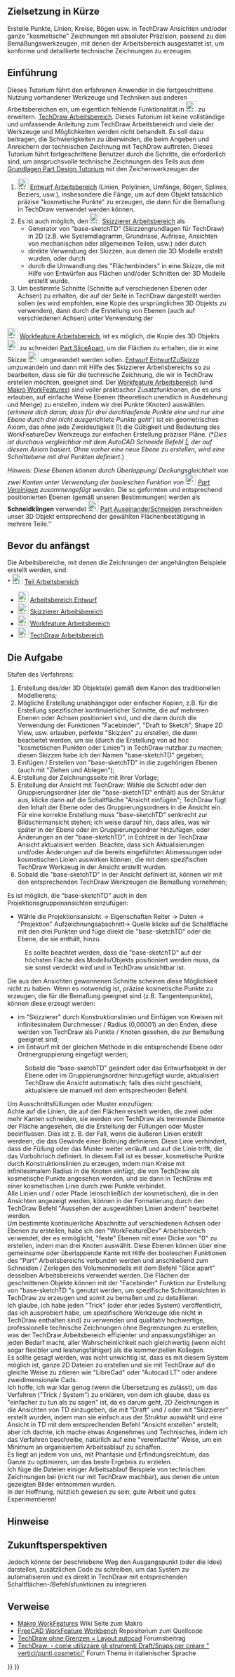 {{Page in progress}}
<languages/>

{{TutorialInfo/de
|Topic=Modellierung
|Level=Erfahrene Anwender
|Author=domad
|FCVersion=0.19.23300 oder höher
}}

<span id="Purpose_in_Brief"></span>
== Zielsetzung in Kürze ==

Erstelle Punkte, Linien, Kreise, Bögen usw. in TechDraw Ansichten und/oder ganze "kosmetische" Zeichnungen mit absoluter Präzision, passend zu den Bemaßungswerkzeugen, mit denen der Arbeitsbereich ausgestattet ist, um konforme und detaillierte technische Zeichnungen zu erzeugen. 

<span id="Introduction"></span>
== Einführung ==

Dieses Tutorium führt den erfahrenen Anwender in die fortgeschrittene Nutzung vorhandener Werkzeuge und Techniken aus anderen Arbeitsbereichen ein, um eigentlich fehlende Funktionalität in [[Image:Workbench_TechDraw.svg|24px]] zu erweitern. [[TechDraw_Workbench/de|TechDraw Arbeitsbereich]]. 
Dieses Tutorium ist keine vollständige und umfassende Anleitung zum TechDraw Arbeitsbereich und viele der Werkzeuge und Möglichkeiten werden nicht behandelt. 
Es soll dazu beitragen, die Schwierigkeiten zu überwinden, die beim Angeben und Anreichern der technischen Zeichnung mit TechDraw auftreten. 
Dieses Tutorium führt fortgeschrittene Benutzer durch die Schritte, die erforderlich sind, um anspruchsvolle technische Zeichnungen des Teils aus dem [[Basic_Part_Design_Tutorial/de|Grundlagen Part Design Tutorium]] mit den Zeichenwerkzeugen der 

# [[Image:Workbench_Draft.svg|24px]] [[Draft_Workbench/de|Entwurf Arbeitsbereich]]  (Linien, Polylinien, Umfänge, Bögen, Splines, Beziers, usw.), insbesondere die Fänge, um auf dem Objekt tatsächlich präzise "kosmetische Punkte" zu erzeugen, die dann für die Bemaßung in TechDraw verwendet werden können.
# Es ist auch möglich, den [[Image:Workbench_Sketcher.svg|24px]] [[Sketcher_Workbench/de|Skizzierer Arbeitsbereich]] als
#* Generator von "base-sketchTD" (Skizzengrundlagen für TechDraw) in 2D (z.B. wie Systemdiagramm, Grundrisse, Aufrisse, Ansichten von mechanischen oder allgemeinen Teilen, usw.) oder durch
#* direkte Verwendung der Skizzen, aus denen die 3D Modelle erstellt wurden, oder durch
#* durch die Umwandlung des "Flächenbinders" in eine Skizze, die mit Hilfe von Entwürfen aus Flächen und/oder Schnitten der 3D Modelle erstellt wurde.
# Um bestimmte Schnitte (Schnitte auf verschiedenen Ebenen oder Achsen) zu erhalten, die auf der Seite in TechDraw dargestellt werden sollen (es wird empfohlen, eine Kopie des ursprünglichen 3D Objekts zu verwenden), dann durch die Erstellung von Ebenen (auch auf verschiedenen Achsen) unter Verwendung der 
[[Image:Workfeature_workbench_icon.svg|24px]] [[Workfeature_Workbench/de|Workfeature Arbeitsbereich]], 
ist es möglich, die Kopie des 3D Objekts [[Image:Part_SliceApart.svg|24px]] zu schneiden  [[Part_SliceApart/de|Part SliceApart]], um die Flächen zu erhalten, die in eine Skizze [[Image:Draft_Draft2Sketch.svg|24px]] umgewandelt werden sollen. [[Draft_Draft2Sketch/de|Entwurf  EntwurfZuSkizze]] umzuwandeln und dann mit Hilfe des Skizzierer Arbeitsbereichs so zu bearbeiten, dass sie für die technische Zeichnung, die wir in TechDraw erstellen möchten, geeignet sind. Der 
[[Workfeature_Workbench/de|Workfeature Arbeitsbereich]] (und [[Macro_WorkFeatures/de|Makro WorkFeatures]]) sind voller praktischer Zusatzfunktionen, die es uns erlauben, auf einfache Weise Ebenen (theoretisch unendlich in Ausdehnung und Menge) zu erstellen, indem wir drei Punkte (Knoten) auswählen. ''(erinnere dich daran, dass für drei durchlaufende Punkte eine und nur eine Ebene durch drei nicht ausgerichtete Punkte geht''') ist ein geometrisches Axiom, das ohne jede Zweideutigkeit (!) die Gültigkeit und Bedeutung des WorkFeatureDev Werkzeugs zur einfachen Erstellung präziser Pläne. 
(*''Dies ist durchaus vergleichbar mit dem AutoCAD Schneide Befehl [https://knowledge.autodesk.com/support/autocad/learn-explore/caas/CloudHelp/cloudhelp/2019/ENU/AutoCAD-Core/files/GUID-27593C5E-4B89-41F2-872B-927D69517CBF-htm.html], der auf diesem Axiom basiert. Ohne vorher eine neue Ebene zu erstellen, wird eine Schnittebene mit drei Punkten definiert.'')

''Hinweis: Diese Ebenen können durch Überlappung/ Deckungsgleichheit von zwei Kanten unter Verwendung der booleschen Funktion von [[Image:Part_Fuse.svg|24px]] [[Part_Fuse/de|Part Vereinigen]] zusammengefügt werden.'' Die so geformten und entsprechend positionierten Ebenen (gemäß unseren Bestimmungen) werden als '''Schneidklingen''' verwendet [[Image:Part_SliceApart.svg|24px]] [[Part_SliceApart/de|Part AuseinanderSchneiden]] zerschneiden unser 3D Objekt entsprechend der gewählten Flächenbestätigung in mehrere Teile.''

<span id="Before_You_Begin"></span>
== Bevor du anfängst ==

Die Arbeitsbereiche, mit denen die Zeichnungen der angehängten Beispiele erstellt werden, sind:<br>
* [[Image:Workbench_Part.svg|24px]] [[Part_Workbench/de|Teil Arbeitsbereich]] 
* [[Image:Workbench_Draft.svg|24px]] [[Draft_Workbench/de|Arbeitsbereich Entwurf]]  
* [[Image:Workbench_Sketcher.svg|24px]] [[Sketcher_Workbench/de|Skizzierer Arbeitsbereich]]  
* [[Image:Workfeature_workbench_icon.svg|24px]] [[Workfeature_Workbench/de|Workfeature Arbeitsbereich]] 
* [[Image:Workbench_TechDraw.svg|24px]] [[TechDraw_Workbench/de|TechDraw Arbeitsbereich]]

<span id="The_Task"></span>
== Die Aufgabe ==

Stufen des Verfahrens:

# Erstellung des/der 3D Objekts(e) gemäß dem Kanon des traditionellen Modellierens;
# Mögliche Erstellung unabhängiger oder einfacher Kopien, z.B. für die Erstellung spezifischer kontinuierlicher Schnitte, die auf mehreren Ebenen oder Achsen positioniert sind, und die dann durch die Verwendung der Funktionen "Facebinder", "Draft to Sketch", Shape 2D View, usw. erlauben, perfekte "Skizzen" zu erstellen, die dann bearbeitet werden, um sie (durch die Erstellung von ad hoc "kosmetischen Punkten oder Linien") in TechDraw nutzbar zu machen; diesen Skizzen habe ich den Namen "base-sketchTD" gegeben;
# Einfügen / Erstellen von "base-sketchTD" in die zugehörigen Ebenen (auch mit "Ziehen und Ablegen");
# Erstellung der Zeichnungsseite mit ihrer Vorlage;
# Erstellung der Ansicht mit TechDraw: Wähle die Schicht oder den Gruppierungsordner (der die "base-sketchTD" enthält) aus der Struktur aus, klicke dann auf die Schaltfläche "Ansicht einfügen"; TechDraw fügt den Inhalt der Ebene oder des Gruppierungsordners in die Ansicht ein. Für eine korrekte Erstellung muss "base-sketchTD" senkrecht zur Bildschirmansicht stehen; ich weise darauf hin, dass alles, was wir später in der Ebene oder im Gruppierungsordner hinzufügen, oder Änderungen an der "base-sketchTD", in Echtzeit in der TechDraw Ansicht aktualisiert werden. Beachte, dass sich Aktualisierungen und/oder Änderungen auf die bereits eingeführten Abmessungen oder kosmetischen Linien auswirken können, die mit dem spezifischen TechDraw Werkzeug in der Ansicht erstellt wurden.
# Sobald die "base-sketchTD" in der Ansicht definiert ist, können wir mit den entsprechenden TechDraw Werkzeugen die Bemaßung vornehmen;
Es ist möglich, die "base-sketchTD" auch in den Projektionsgruppenansichten einzufügen:<br>

* Wähle die Projektionsansicht -> Eigenschaften Reiter -> Daten -> "Projektion" Aufzeichnungsabschnitt-> Quelle klicke auf die Schaltfläche mit den drei Punkten und füge direkt die "base-sketchTD" oder die Ebene, die sie enthält, hinzu.
:Es sollte beachtet werden, dass die "base-sketchTD" auf der höchsten Fläche des Modells/Objekts positioniert werden muss, da sie sonst verdeckt wird und in TechDraw unsichtbar ist.
Die aus den Ansichten gewonnenen Schnitte scheinen diese Möglichkeit nicht zu haben.
Wenn es notwendig ist, präzise kosmetische Punkte zu erzeugen, die für die Bemaßung geeignet sind (z.B. Tangentenpunkte), können diese erzeugt werden:
* im "Skizzierer" durch Konstruktionslinien und Einfügen von Kreisen mit infinitesimalem Durchmesser / Radius (0,00001) an den Enden, diese werden von TechDraw als Punkte / Knoten gesehen, die zur Bemaßung geeignet sind;
* im Entwurf mit der gleichen Methode in die entsprechende Ebene oder Ordnergruppierung eingefügt werden;
:Sobald die "base-sketchTD" geändert oder das Entwurfsobjekt in der Ebene oder im Gruppierungsordner hinzugefügt wurde, aktualisiert TechDraw die Ansicht automatisch; falls dies nicht geschieht, aktualisiere sie manuell mit dem entsprechenden Befehl.
Um Ausschnittsfüllungen oder Muster einzufügen:<br>
Achte auf die Linien, die auf den Flächen erstellt werden, die zwei oder mehr Kanten schneiden, sie werden von TechDraw als trennende Elemente der Fläche angesehen, die die Erstellung der Füllungen oder Muster beeinflussen.
Dies ist z. B. der Fall, wenn die äußeren Linien erstellt werdeen, die das Gewinde einer Bohrung definieren. Diese Linie verhindert, dass die Füllung oder das Muster weiter verläuft und auf die Linie trifft, die das Vorbohrloch definiert. In diesem Fall ist es besser, kosmetische Punkte durch Konstruktionslinien zu erzeugen, indem man Kreise mit infinitesimalem Radius in die Knoten einfügt, die von TechDraw als kosmetische Punkte angesehen werden, und sie dann in TechDraw mit einer kosmetischen Linie durch zwei Punkte verbindet.<br>
Alle Linien und / oder Pfade (einschließlich der kosmetischen), die in den Ansichten angezeigt werden, können in der Formatierung durch den TechDraw Befehl "Aussehen der ausgewählten Linien ändern" bearbeitet werden.<br>
Um bestimmte kontinuierliche Abschnitte auf verschiedenen Achsen oder Ebenen zu erstellen, habe ich den "WorkFeatureDev" Arbeitsbereich verwendet, der es ermöglicht, "feste" Ebenen mit einer Dicke von "0" zu erstellen, indem man drei Knoten auswählt. Diese Ebenen können über eine gemeinsame oder überlappende Kante mit Hilfe der booleschen Funktionen des "Part" Arbeitsbereichs verbunden werden und anschließend zum Schneiden / Zerlegen des Volumenmodells mit dem Befehl "Slice apart" desselben Arbeitsbereichs verwendet werden.
Die Flächen der geschnittenen Objekte können mit der "Facebinder" Funktion zur Erstellung von "base-sketchTD "s genutzt werden, um spezifische Schnittansichten in TechDraw zu erzeugen und somit zu bemaßen und zu detaillieren.<br>
Ich glaube, ich habe jeden "Trick" (oder eher jedes System) veröffentlicht, das ich ausprobiert habe, um spezifischere Werkzeuge (die nicht in TechDraw enthalten sind) zu verwenden und qualitativ hochwertige, professionelle technische Zeichnungen ohne Begrenzungen zu erstellen, was der TechDraw Arbeitsbereich effizienter und anpassungsfähiger an jeden Bedarf macht, aller Wahrscheinlichkeit nach gleichwertig (wenn nicht sogar flexibler und leistungsfähiger) als die kommerziellen Kollegen.<br>
Es sollte gesagt werden, was nicht unwichtig ist, dass es mit diesem System möglich ist, ganze 2D Dateien zu erstellen und sie mit TechDraw auf die gleiche Weise zu zitieren wie "LibreCad" oder "Autocad LT" oder andere zweidimensionale Cads.<br>
Ich hoffe, ich war klar genug (wenn die Übersetzung es zulässt), um das Verfahren ("Trick / System") zu erklären, von dem ich glaube, dass es "einfacher zu tun als zu sagen" ist, da es darum geht, 2D Zeichnungen in die Ansichten von TD einzugeben, die mit "Draft" und / oder mit "Skizzierer" erstellt wurden, indem man sie einfach aus der Struktur auswählt und eine Ansicht in TD mit dem entsprechenden Befehl "Ansicht erstellen" erstellt; aber ich dachte, ich mache etwas Angenehmes und Technisches, indem ich das Verfahren beschreibe, natürlich auf eine "vereinfachte" Weise, um ein Minimum an organisiertem Arbeitsablauf zu schaffen.<br>
Es liegt an jedem von uns, mit Phantasie und Erfindungsreichtum, das Ganze zu optimieren, um das beste Ergebnis zu erzielen.<br>
Ich füge die Dateien einiger Arbeitsablauf Beispiele von technischen Zeichnungen bei (nicht nur mit TechDraw machbar), aus denen die unten gezeigten Bilder entnommen wurden.<br>
In der Hoffnung, nützlich gewesen zu sein, gute Arbeit und gutes Experimentieren!<br>

<span id="Notes"></span>
== Hinweise ==

<span id="Future_Outlook"></span>
== Zukunftsperspektiven ==

Jedoch könnte der beschriebene Weg den Ausgangspunkt (oder die Idee) darstellen, zusätzlichen Code zu schreiben, um das System zu automatisieren und es direkt in TechDraw mit entsprechenden Schaltflächen-/Befehlsfunktionen zu integrieren.

<span id="Links"></span>
==Verweise==

* [https://wiki.freecadweb.org/Macro_WorkFeatures Makro WorkFeatures] Wiki Seite zum Makro
* [https://github.com/Rentlau/WorkFeature-WB FreeCAD WorkFeature Workbench] Repositorium zum Quellcode
* [https://forum.freecadweb.org/viewtopic.php?t=54499 TechDraw ohne Grenzen = Layout autocad] Forumsbeitrag
* [https://forum.freecadweb.org/viewtopic.php?f=28&t=53329 TechDraw: - come utilizzare gli strumenti Draft/Snaps per creare " vertici/punti cosmetici"] Forum Thema in italienischer Sprache


{{TechDraw Tools navi{{#translation:}}}}
{{Userdocnavi{{#translation:}}}}